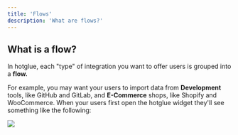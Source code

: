 ```yaml
---
title: 'Flows'
description: 'What are flows?'
---
```



## What is a flow?
In hotglue, each "type" of integration you want to offer users is grouped into a **flow.**

For example, you may want your users to import data from **Development** tools, like GitHub and GitLab, and **E-Commerce** shops, like Shopify and WooCommerce. When your users first open the hotglue widget they'll see something like the following:

<Frame caption="hotglue widget - flows">
  <img src="https://files.readme.io/8a39f05-Screen_Shot_2022-06-10_at_3.50.18_PM.png" />
</Frame>